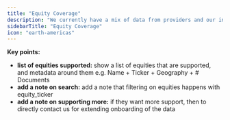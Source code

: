 ```yaml
---
title: "Equity Coverage"
description: "We currently have a mix of data from providers and our in-house scraping team and have complete and live data for the following equities."
sidebarTitle: "Equity Coverage"
icon: "earth-americas"
---
```


**Key points:**

- **list of equities supported:** show a list of equities that are supported, and metadata around them e.g. Name \+ Ticker \+ Geography \+ # Documents
- **add a note on search:** add a note that filtering on equities happens with equity_ticker
- **add a note on supporting more:** if they want more support, then to directly contact us for extending onboarding of the data